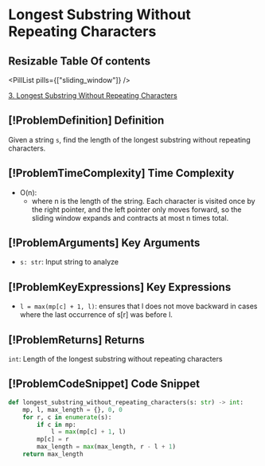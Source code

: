 # Longest Substring Without Repeating Characters

## Resizable Table Of contents

<DifficultyBadge difficulty="medium" />

<PillList pills={["sliding_window"]} />

[3. Longest Substring Without Repeating Characters](https://leetcode.com/problems/longest-substring-without-repeating-characters)

## [!ProblemDefinition] Definition

Given a string `s`, find the length of the longest substring without repeating characters.

## [!ProblemTimeComplexity] Time Complexity

- O(n):
    - where n is the length of the string. Each character is visited once by the right pointer, and the left pointer only moves forward, so the sliding window expands and contracts at most n times total.

## [!ProblemArguments] Key Arguments

- `s: str`: Input string to analyze

## [!ProblemKeyExpressions] Key Expressions

- `l = max(mp[c] + 1, l)`: ensures that l does not move backward in cases where the last occurrence of s[r] was before l.

## [!ProblemReturns] Returns

`int`: Length of the longest substring without repeating characters

## [!ProblemCodeSnippet] Code Snippet

```python meta="source=problems/3-longest-substring-without-repeating-characters/solution.py"
def longest_substring_without_repeating_characters(s: str) -> int:
    mp, l, max_length = {}, 0, 0
    for r, c in enumerate(s):
        if c in mp:
            l = max(mp[c] + 1, l)
        mp[c] = r
        max_length = max(max_length, r - l + 1)
    return max_length
```

